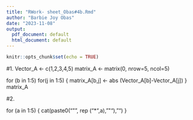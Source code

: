 ```yaml
---
title: "RWork- sheet_Obas#4b.Rmd"
author: "Barbie Joy Obas"
date: "2023-11-08"
output:
  pdf_document: default
  html_document: default
---
```


```r
knitr::opts_chunk$set(echo = TRUE)
```

#1.
Vector_A <- c(1,2,3,4,5)
matrix_A <- matrix(0, nrow=5, ncol=5)

for (b in 1:5)
for(j in 1:5)
{
  matrix_A[b,j] <- abs (Vector_A[b]-Vector_A[j])
}
matrix_A




#2.

for (a in 1:5)
{
  cat(paste0("\"", rep ("*",a),"\""), "\n")
}



